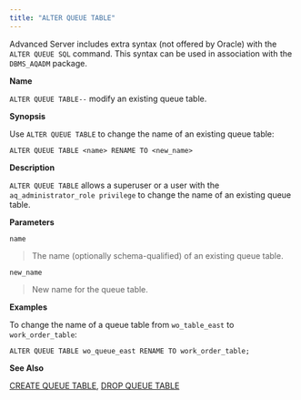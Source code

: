 ```yaml
---
title: "ALTER QUEUE TABLE"
---
```


<div id="alter_queue_table" class="registered_link"></div>

Advanced Server includes extra syntax (not offered by Oracle) with the `ALTER QUEUE SQL` command. This syntax can be used in association with the `DBMS_AQADM` package.

**Name**

`ALTER QUEUE TABLE--` modify an existing queue table.

**Synopsis**

Use `ALTER QUEUE TABLE` to change the name of an existing queue table:

```text
ALTER QUEUE TABLE <name> RENAME TO <new_name>
```

**Description**

`ALTER QUEUE TABLE` allows a superuser or a user with the `aq_administrator_role privilege` to change the name of an existing queue table.

**Parameters**

`name`

> The name (optionally schema-qualified) of an existing queue table.

`new_name`

> New name for the queue table.

**Examples**

To change the name of a queue table from `wo_table_east` to `work_order_table`:

```text
ALTER QUEUE TABLE wo_queue_east RENAME TO work_order_table;
```

**See Also**

[CREATE QUEUE TABLE](#create_queue_table), [DROP QUEUE TABLE](#drop_queue_table)

